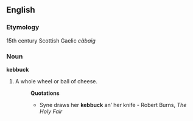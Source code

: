 ==English==

===Etymology===
15th century Scottish Gaelic ''càbaig''

===Noun===
'''kebbuck'''

# A whole wheel or ball of cheese.
#:'''Quotations'''
#:*Syne draws her '''kebbuck''' an’ her knife - Robert Burns, ''The Holy Fair''